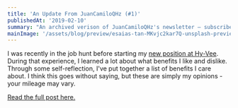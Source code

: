 ```yaml
---
title: 'An Update From JuanCamiloQHz (#1)'
publishedAt: '2019-02-10'
summary: "An archived verison of JuanCamiloQHz's newsletter – subscribe to get early access."
mainImage: '/assets/blog/preview/esaias-tan-MKvjc2kar7Q-unsplash-preview.jpg'
---
```


I was recently in the job hunt before starting my [new position at Hy-Vee](/blog/joining-hy-vee).
During that experience, I learned a lot about what benefits I like and dislike.
Through some self-reflection, I've put together a list of benefits I care about.
I think this goes without saying, but these are simply my opinions - your mileage may vary.

[Read the full post here.](/blog/benefits-i-care-about-in-2019)
